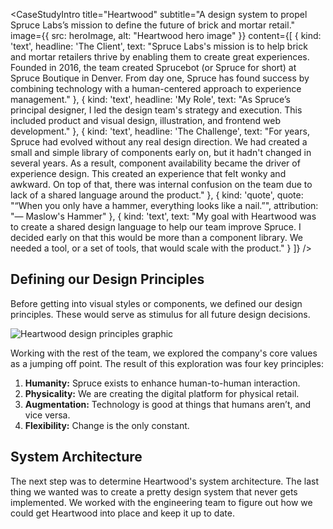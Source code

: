 
<CaseStudyIntro
    title="Heartwood"
    subtitle="A design system to propel Spruce Labs’s mission to define the future of brick and mortar retail."
    image={{
        src: heroImage,
        alt: "Heartwood hero image"
    }}
    content={[
        {
            kind: 'text',
            headline: 'The Client',
            text: "Spruce Labs's mission is to help brick and mortar retailers thrive by enabling them to create great experiences. Founded in 2016, the team created Sprucebot (or Spruce for short) at Spruce Boutique in Denver. From day one, Spruce has found success by combining technology with a human-centered approach to experience management."
        }, {
            kind: 'text',
            headline: 'My Role',
            text: "As Spruce’s principal designer, I led the design team's strategy and execution. This included product and visual design, illustration, and frontend web development."
        }, {
            kind: 'text',
            headline: 'The Challenge',
            text: "For years, Spruce had evolved without any real design direction. We had created a small and simple library of components early on, but it hadn't changed in several years. As a result, component availability became the driver of experience design. This created an experience that felt wonky and awkward. On top of that, there was internal confusion on the team due to lack of a shared language around the product."
        }, {
            kind: 'quote',
            quote: "“When you only have a hammer, everything looks like a nail.”",
            attribution: "— Maslow's Hammer"
        }, {
            kind: 'text',
            text: "My goal with Heartwood was to create a shared design language to help our team improve Spruce. I decided early on that this would be more than a component library. We needed a tool, or a set of tools, that would scale with the product."
        }
    ]}
/>

## Defining our Design Principles
Before getting into visual styles or components, we defined our design principles. These would serve as stimulus for all future design decisions.

![Heartwood design principles graphic](/heartwood/Heartwood-Design-Principles@2x.png "Heartwood’s core design principles.")

Working with the rest of the team, we explored the company's core values as a jumping off point. The result of this exploration was four key principles:

1. **Humanity:** Spruce exists to enhance human-to-human interaction.
2. **Physicality:** We are creating the digital platform for physical retail.
3. **Augmentation:** Technology is good at things that humans aren’t, and vice versa.
4. **Flexibility:** Change is the only constant.

## System Architecture
The next step was to determine Heartwood's system architecture. The last thing we wanted was to create a pretty design system that never gets implemented. We worked with the engineering team to figure out how we could get Heartwood into place and keep it up to date.